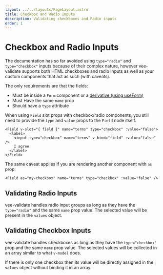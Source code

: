 ```yaml
---
layout: ../../layouts/PageLayout.astro
title: Checkbox and Radio Inputs
description: Validating checkboxes and Radio inputs
order: 1
---
```



# Checkbox and Radio Inputs

The documentation has so far avoided using `type="radio"` and `type="checkbox"` inputs because of their complex nature, however vee-validate supports both HTML checkboxes and radio inputs as well as your custom components that act as such (with caveats).

The only requirements are that the fields:

<div class="features">

- Must be inside a `Form` component or a [derivative (using useForm)](/api/use-form#creating-custom-form-components)
- Must Have the same `name` prop
- Should have a `type` attribute

</div>

<DocTip title="Slot props and custom components">

When using `Field` slot props with checkbox/radio components, you still need to provide the `type` and `value` props to the `Field` node itself.

```vue-html
<Field v-slot="{ field }" name="terms" type="checkbox" :value="false">
  <label>
    <input type="checkbox" name="terms" v-bind="field" :value="false" />
    I agree
  </label>
</Field>
```

The same caveat applies if you are rendering another component with `as` prop:

```vue-html
<Field as="my-checkbox" name="terms" type="checkbox" :value="false" />
```

</DocTip>

## Validating Radio Inputs

vee-validate handles radio input groups as long as they have the `type="radio"` and the same `name` prop value. The selected value will be present in the `values` object.

<LiveExample client:visible id="vee-validate-v4-radio" />

## Validating Checkbox Inputs

vee-validate handles checkboxes as long as they have the `type="checkbox"` prop and the same `name` prop value. The selected values will be collected in an array similar to what `v-model` does.

<LiveExample client:visible id="vee-validate-v4-checkboxes" />

If there is only one checkbox then its value will be directly assigned in the `values` object without binding it in an array.
